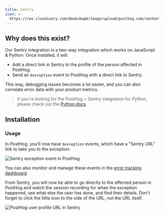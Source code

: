 ```yaml
---
title: Sentry
icon: >-
  https://res.cloudinary.com/dmukukwp6/image/upload/posthog.com/contents/images/docs/integrate/frameworks/sentry.svg
---
```


## Why does this exist?

Our Sentry integration is a two-way integration which works on JavaScript & Python. Once installed, it will:

- Add a direct link in Sentry to the profile of the person affected in PostHog.
- Send an `$exception` event to PostHog with a direct link to Sentry.

This way, debugging issues becomes a lot easier, and you can also correlate error data with your product metrics.

> If you're looking for the PostHog + Sentry integration for Python, please check out the [Python docs](/docs/integrate/server/python#sentry).

## Installation


<SentryInstall />

### Usage

In PostHog, you'll now have `$exception` events, which have a "Sentry URL" link to take you to the exception:

![Sentry exception event in PostHog](https://res.cloudinary.com/dmukukwp6/image/upload/v1710055416/posthog.com/contents/images/sentry_posthog_exception.png)

You can also monitor and manage these events in the [error tracking dashboard](https://us.posthog.com/error_tracking).

From Sentry, you will now be able to go directly to the affected person in PostHog and watch the session recording for when the exception happened, see what else the user has done, and find their details. Don't forget to click the little icon to the side of the URL, not the URL itself.

![PostHog user profile URL in Sentry](https://res.cloudinary.com/dmukukwp6/image/upload/v1710055416/posthog.com/contents/images/sentry_exception.png)
